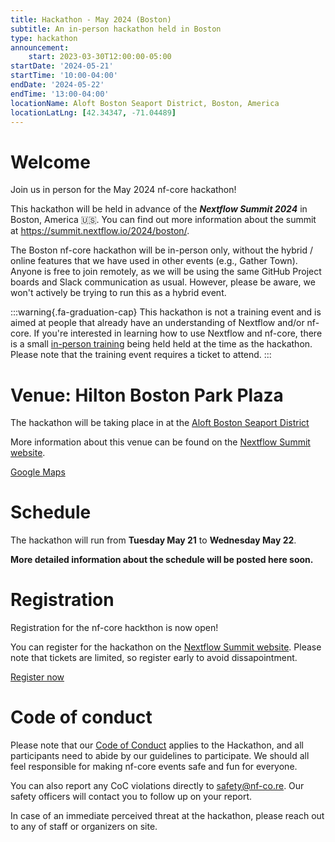 ```yaml
---
title: Hackathon - May 2024 (Boston)
subtitle: An in-person hackathon held in Boston
type: hackathon
announcement:
    start: 2023-03-30T12:00:00-05:00
startDate: '2024-05-21'
startTime: '10:00-04:00'
endDate: '2024-05-22'
endTime: '13:00-04:00'
locationName: Aloft Boston Seaport District, Boston, America
locationLatLng: [42.34347, -71.04489]
---
```



# Welcome

Join us in person for the May 2024 nf-core hackathon!

This hackathon will be held in advance of the _**Nextflow Summit 2024**_ in Boston, America 🇺🇸.
You can find out more information about the summit at https://summit.nextflow.io/2024/boston/.

The Boston nf-core hackathon will be in-person only, without the hybrid / online features that we have used in other events (e.g., Gather Town).
Anyone is free to join remotely, as we will be using the same GitHub Project boards and Slack communication as usual.
However, please be aware, we won't actively be trying to run this as a hybrid event.

:::warning{.fa-graduation-cap}
This hackathon is not a training event and is aimed at people that already have an understanding of Nextflow and/or nf-core.
If you're interested in learning how to use Nextflow and nf-core, there is a small [in-person training](https://summit.nextflow.io/2024/boston/training/) being held held at the time as the hackathon.
Please note that the training event requires a ticket to attend.
:::

# Venue: Hilton Boston Park Plaza

The hackathon will be taking place in at the [Aloft Boston Seaport District](https://maps.app.goo.gl/5MggV9yLqsTqoSgXA)

More information about this venue can be found on the [Nextflow Summit website](https://summit.nextflow.io/2024/boston/).

<a class="btn btn-success btn-lg mb-3" href="https://maps.app.goo.gl/5MggV9yLqsTqoSgXA">
    <span>
        <i class="fa-solid fa-map-pin me-2"></i>
        <span>Google Maps</span>
    </span>
</a>

# Schedule

The hackathon will run from **Tuesday May 21** to **Wednesday May 22**.

**More detailed information about the schedule will be posted here soon.**

# Registration

Registration for the nf-core hackthon is now open!

You can register for the hackathon on the [Nextflow Summit website](https://summit.nextflow.io/2024/boston/register/).
Please note that tickets are limited, so register early to avoid dissapointment.

<a class="btn btn-success btn-lg mb-3" href="https://summit.nextflow.io/2024/boston/register/">
    <span>
        <i class="fa-solid fa-pencil me-2"></i>
        <span>Register now</span>
    </span>
</a>

# Code of conduct

Please note that our [Code of Conduct](https://nf-co.re/code_of_conduct) applies to the Hackathon, and all participants need to abide by our guidelines to participate.
We should all feel responsible for making nf-core events safe and fun for everyone.

You can also report any CoC violations directly to [safety@nf-co.re](mailto:safety@nf-co.re).
Our safety officers will contact you to follow up on your report.

In case of an immediate perceived threat at the hackathon, please reach out to any of staff or organizers on site.
